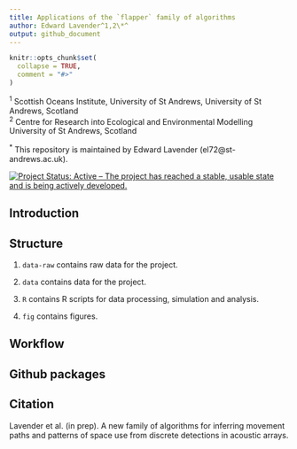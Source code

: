 ```yaml
---
title: Applications of the `flapper` family of algorithms
author: Edward Lavender^1,2\*^
output: github_document
---
```


<!-- README.md is generated from README.Rmd. Please edit that file -->

```r
knitr::opts_chunk$set(
  collapse = TRUE,
  comment = "#>"
)
```

^1^ Scottish Oceans Institute, University of St Andrews, University of St Andrews, Scotland  
^2^ Centre for Research into Ecological and Environmental Modelling University of St Andrews, Scotland

^\*^ This repository is maintained by Edward Lavender (el72@st-andrews.ac.uk).

[![Project Status: Active – The project has reached a stable, usable
state and is being actively
developed.](https://www.repostatus.org/badges/latest/active.svg)](https://www.repostatus.org/#active)

## Introduction

## Structure
    
1. `data-raw` contains raw data for the project. 

2. `data` contains data for the project.  

3. `R` contains R scripts for data processing, simulation and analysis.  
   
4. `fig` contains figures. 

## Workflow 

## Github packages

## Citation

Lavender et al. (in prep). A new family of algorithms for inferring movement paths and patterns of space use from discrete detections in acoustic arrays. 

